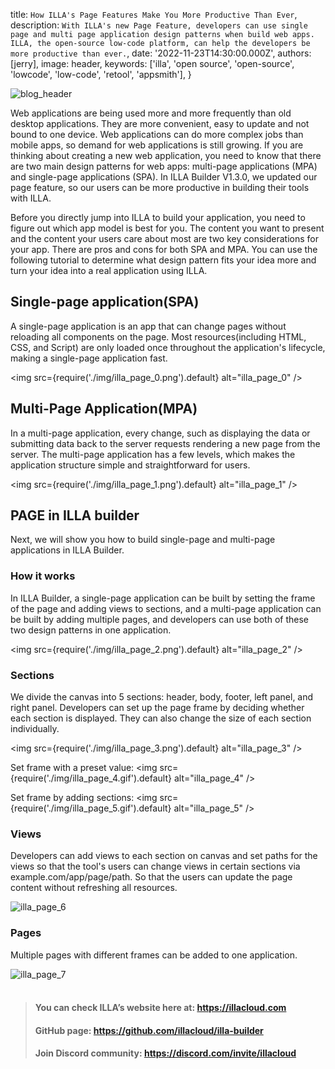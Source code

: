
  title: `How ILLA's Page Features Make You More Productive Than Ever`,
  description: `With ILLA's new Page Feature, developers can use single page and multi page application design patterns when build web apps. ILLA, the open-source low-code platform, can help the developers be more productive than ever.`,
  date: '2022-11-23T14:30:00.000Z',
  authors: [jerry],
  image: header,
  keywords: ['illa', 'open source', 'open-source', 'lowcode', 'low-code', 'retool', 'appsmith'],
}

<img
  src={header}
  alt="blog_header"
/>

Web applications are being used more and more frequently than old desktop applications. They are more convenient, easy to update and not bound to one device. Web applications can do more complex jobs than mobile apps, so demand for web applications is still growing. If you are thinking about creating a new web application, you need to know that there are two main design patterns for web apps: multi-page applications (MPA) and single-page applications (SPA).  In ILLA Builder V1.3.0, we updated our page feature, so our users can be more productive in building their tools with ILLA.

Before you directly jump into ILLA to build your application, you need to figure out which app model is best for you. The content you want to present and the content your users care about most are two key considerations for your app. There are pros and cons for both SPA and MPA. You can use the following tutorial to determine what design pattern fits your idea more and turn your idea into a real application using ILLA.

## Single-page application(SPA)
A single-page application is an app that can change pages without reloading all components on the page. Most resources(including HTML, CSS, and Script)  are only loaded once throughout the application's lifecycle, making a single-page application fast.

<img
  src={require('./img/illa_page_0.png').default}
  alt="illa_page_0"
/>

## Multi-Page Application(MPA)
In a multi-page application, every change, such as displaying the data or submitting data back to the server requests rendering a new page from the server. The multi-page application has a few levels, which makes the application structure simple and straightforward for users.

<img
  src={require('./img/illa_page_1.png').default}
  alt="illa_page_1"
/>

## PAGE in ILLA builder
Next, we will show you how to build single-page and multi-page applications in ILLA Builder.  
### How it works
In ILLA Builder, a single-page application can be built by setting the frame of the page and adding views to sections, and a multi-page application can be built by adding multiple pages, and developers can use both of these two design patterns in one application.

<img
  src={require('./img/illa_page_2.png').default}
  alt="illa_page_2"
/>

### Sections
We divide the canvas into 5 sections: header, body, footer, left panel, and right panel. Developers can set up the page frame by deciding whether each section is displayed. They can also change the size of each section individually.

<img
  src={require('./img/illa_page_3.png').default}
  alt="illa_page_3"
/>

Set frame with a preset value:
<img
  src={require('./img/illa_page_4.gif').default}
  alt="illa_page_4"
/>

Set frame by adding sections:
<img
  src={require('./img/illa_page_5.gif').default}
  alt="illa_page_5"
/>

### Views
Developers can add views to each section on canvas and set paths for the views so that the tool's users can change views in certain sections via example.com/app/page/path. So that the users can update the page content without refreshing all resources.

<div style={{width: 'fit-content'}}>
  <img
    src={require('./img/illa_page_6.png').default}
    alt="illa_page_6"
  />
</div>


### Pages
Multiple pages with different frames can be added to one application.

<div style={{width: 'fit-content'}}>
  <img
    style={{width: 'fit-content'}}
    src={require('./img/illa_page_7.png').default}
    alt="illa_page_7"
  />
</div>

<br/>

> #### You can check ILLA’s website here at: https://illacloud.com
> #### GitHub page: https://github.com/illacloud/illa-builder
> #### Join Discord community: https://discord.com/invite/illacloud

